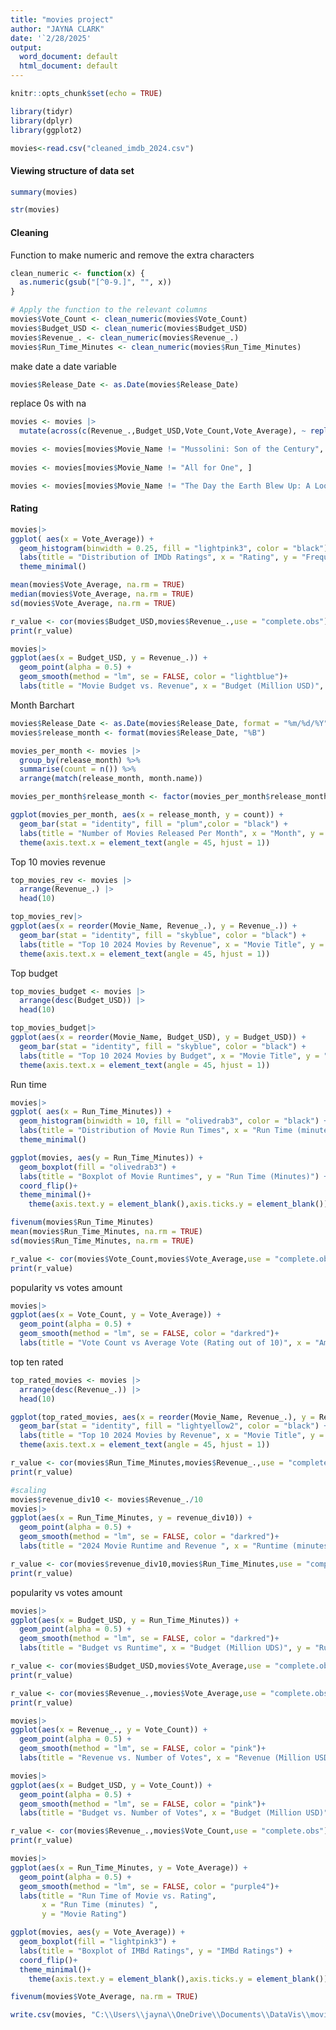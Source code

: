 ---
title: "movies project"
author: "JAYNA CLARK"
date: '`2/28/2025'
output:
  word_document: default
  html_document: default
---

```{r setup, include=FALSE}
knitr::opts_chunk$set(echo = TRUE)
```

```{r}
library(tidyr)
library(dplyr)
library(ggplot2)
```

```{r}
movies<-read.csv("cleaned_imdb_2024.csv")
```


#### Viewing structure of data set
```{r}
summary(movies)
```


```{r}
str(movies)
```

#### Cleaning

Function to make numeric and remove the extra characters
```{r}
clean_numeric <- function(x) {
  as.numeric(gsub("[^0-9.]", "", x))
}

# Apply the function to the relevant columns
movies$Vote_Count <- clean_numeric(movies$Vote_Count)
movies$Budget_USD <- clean_numeric(movies$Budget_USD)
movies$Revenue_. <- clean_numeric(movies$Revenue_.)
movies$Run_Time_Minutes <- clean_numeric(movies$Run_Time_Minutes)

```

make date a date variable 
```{r}
movies$Release_Date <- as.Date(movies$Release_Date)
```

replace 0s with na
```{r}
movies <- movies |>
  mutate(across(c(Revenue_.,Budget_USD,Vote_Count,Vote_Average), ~ replace(., . == 0, NA)))
```

```{r}
movies <- movies[movies$Movie_Name != "Mussolini: Son of the Century", ]
	
movies <- movies[movies$Movie_Name != "All for One", ]

movies <- movies[movies$Movie_Name != "The Day the Earth Blew Up: A Looney Tunes Movie", ]

```


#### Rating

```{r}
movies|>
ggplot( aes(x = Vote_Average)) +
  geom_histogram(binwidth = 0.25, fill = "lightpink3", color = "black") +
  labs(title = "Distribution of IMDb Ratings", x = "Rating", y = "Frequency")+
  theme_minimal()
```

```{r}
mean(movies$Vote_Average, na.rm = TRUE)
median(movies$Vote_Average, na.rm = TRUE)
sd(movies$Vote_Average, na.rm = TRUE)
```

```{r}
r_value <- cor(movies$Budget_USD,movies$Revenue_.,use = "complete.obs")
print(r_value)
```
```{r}
movies|>
ggplot(aes(x = Budget_USD, y = Revenue_.)) +
  geom_point(alpha = 0.5) +
  geom_smooth(method = "lm", se = FALSE, color = "lightblue")+
  labs(title = "Movie Budget vs. Revenue", x = "Budget (Million USD)", y = "Revenue (Million USD)")
```
Month Barchart 

```{r}
movies$Release_Date <- as.Date(movies$Release_Date, format = "%m/%d/%Y")
movies$release_month <- format(movies$Release_Date, "%B")

movies_per_month <- movies |>
  group_by(release_month) %>%
  summarise(count = n()) %>%
  arrange(match(release_month, month.name))

movies_per_month$release_month <- factor(movies_per_month$release_month, levels = month.name)
```

```{r}
ggplot(movies_per_month, aes(x = release_month, y = count)) +
  geom_bar(stat = "identity", fill = "plum",color = "black") +
  labs(title = "Number of Movies Released Per Month", x = "Month", y = "Number of Movies") +
  theme(axis.text.x = element_text(angle = 45, hjust = 1))
```
Top 10 movies revenue 

```{r}
top_movies_rev <- movies |>
  arrange(Revenue_.) |>
  head(10)

top_movies_rev|>
ggplot(aes(x = reorder(Movie_Name, Revenue_.), y = Revenue_.)) +
  geom_bar(stat = "identity", fill = "skyblue", color = "black") +
  labs(title = "Top 10 2024 Movies by Revenue", x = "Movie Title", y = "Revenue (Million USD)")+
  theme(axis.text.x = element_text(angle = 45, hjust = 1))
```

Top budget 

```{r}
top_movies_budget <- movies |>
  arrange(desc(Budget_USD)) |>
  head(10)

top_movies_budget|>
ggplot(aes(x = reorder(Movie_Name, Budget_USD), y = Budget_USD)) +
  geom_bar(stat = "identity", fill = "skyblue", color = "black") +
  labs(title = "Top 10 2024 Movies by Budget", x = "Movie Title", y = "Budget (Million USD)")+
  theme(axis.text.x = element_text(angle = 45, hjust = 1))
```
Run time

```{r}
movies|>
ggplot( aes(x = Run_Time_Minutes)) +
  geom_histogram(binwidth = 10, fill = "olivedrab3", color = "black") +
  labs(title = "Distribution of Movie Run Times", x = "Run Time (minutes)", y = "Frequency")+
  theme_minimal()
```

```{r}
ggplot(movies, aes(y = Run_Time_Minutes)) +
  geom_boxplot(fill = "olivedrab3") +
  labs(title = "Boxplot of Movie Runtimes", y = "Run Time (Minutes)") +
  coord_flip()+
  theme_minimal()+
    theme(axis.text.y = element_blank(),axis.ticks.y = element_blank())
```

```{r}
fivenum(movies$Run_Time_Minutes)
mean(movies$Run_Time_Minutes, na.rm = TRUE)
sd(movies$Run_Time_Minutes, na.rm = TRUE)

```



```{r}
r_value <- cor(movies$Vote_Count,movies$Vote_Average,use = "complete.obs")
print(r_value)
```

popularity vs votes amount
```{r}
movies|>
ggplot(aes(x = Vote_Count, y = Vote_Average)) +
  geom_point(alpha = 0.5) +
  geom_smooth(method = "lm", se = FALSE, color = "darkred")+
  labs(title = "Vote Count vs Average Vote (Rating out of 10)", x = "Amount of Votes on IMBd", y = "Average Vote (Rating) on IMBd")
```

top ten rated 
```{r}
top_rated_movies <- movies |>
  arrange(desc(Revenue_.)) |>
  head(10)

ggplot(top_rated_movies, aes(x = reorder(Movie_Name, Revenue_.), y = Revenue_.)) +
  geom_bar(stat = "identity", fill = "lightyellow2", color = "black") +
  labs(title = "Top 10 2024 Movies by Revenue", x = "Movie Title", y = "Revenue (Million USD)")+
  theme(axis.text.x = element_text(angle = 45, hjust = 1))
```
```{r}
r_value <- cor(movies$Run_Time_Minutes,movies$Revenue_.,use = "complete.obs")
print(r_value)
```
 

```{r}
#scaling
movies$revenue_div10 <- movies$Revenue_./10
movies|>
ggplot(aes(x = Run_Time_Minutes, y = revenue_div10)) +
  geom_point(alpha = 0.5) +
  geom_smooth(method = "lm", se = FALSE, color = "darkred")+
  labs(title = "2024 Movie Runtime and Revenue ", x = "Runtime (minutes)", y = "Revenue (10s of Million USD)")
```

```{r}
r_value <- cor(movies$revenue_div10,movies$Run_Time_Minutes,use = "complete.obs")
print(r_value)
```

popularity vs votes amount
```{r}
movies|>
ggplot(aes(x = Budget_USD, y = Run_Time_Minutes)) +
  geom_point(alpha = 0.5) +
  geom_smooth(method = "lm", se = FALSE, color = "darkred")+
  labs(title = "Budget vs Runtime", x = "Budget (Million UDS)", y = "Runtime in Minutes")
```


```{r}
r_value <- cor(movies$Budget_USD,movies$Vote_Average,use = "complete.obs")
print(r_value)
```
```{r}
r_value <- cor(movies$Revenue_.,movies$Vote_Average,use = "complete.obs")
print(r_value)
```
```{r}
movies|>
ggplot(aes(x = Revenue_., y = Vote_Count)) +
  geom_point(alpha = 0.5) +
  geom_smooth(method = "lm", se = FALSE, color = "pink")+
  labs(title = "Revenue vs. Number of Votes", x = "Revenue (Million USD)", y = "Vote Count")
```
```{r}
movies|>
ggplot(aes(x = Budget_USD, y = Vote_Count)) +
  geom_point(alpha = 0.5) +
  geom_smooth(method = "lm", se = FALSE, color = "pink")+
  labs(title = "Budget vs. Number of Votes", x = "Budget (Million USD)", y = "Vote Count")
```


```{r}
r_value <- cor(movies$Revenue_.,movies$Vote_Count,use = "complete.obs")
print(r_value)
```
```{r}
movies|>
ggplot(aes(x = Run_Time_Minutes, y = Vote_Average)) +
  geom_point(alpha = 0.5) +
  geom_smooth(method = "lm", se = FALSE, color = "purple4")+
  labs(title = "Run Time of Movie vs. Rating", 
       x = "Run Time (minutes) ", 
       y = "Movie Rating")
```


```{r}
ggplot(movies, aes(y = Vote_Average)) +
  geom_boxplot(fill = "lightpink3") +
  labs(title = "Boxplot of IMBd Ratings", y = "IMBd Ratings") +
  coord_flip()+
  theme_minimal()+
    theme(axis.text.y = element_blank(),axis.ticks.y = element_blank())
```

```{r}
fivenum(movies$Vote_Average, na.rm = TRUE)
```

```{r}
write.csv(movies, "C:\\Users\\jayna\\OneDrive\\Documents\\DataVis\\movies.csv", row.names = FALSE)
```


